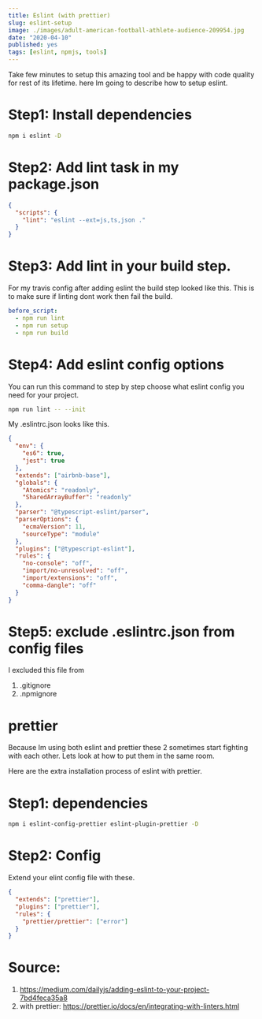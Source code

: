 ```yaml
---
title: Eslint (with prettier)
slug: eslint-setup
image: ./images/adult-american-football-athlete-audience-209954.jpg
date: "2020-04-10"
published: yes
tags: [eslint, npmjs, tools]
---
```



Take few minutes to setup this amazing tool and be happy with code quality for rest of its lifetime. here Im going to describe how to setup eslint.

# Step1: Install dependencies

<CodeDivWrapper>

<Highlight>

```bash
npm i eslint -D
```

</Highlight>

</CodeDivWrapper>

# Step2: Add lint task in my package.json

<CodeDivWrapper>

<Highlight>

```json
{
  "scripts": {
    "lint": "eslint --ext=js,ts,json ."
  }
}
```

</Highlight>

</CodeDivWrapper>

# Step3: Add lint in your build step.

For my travis config after adding eslint the build step looked like this. This is to make sure if linting dont work then fail the build.

<CodeDivWrapper>

<Highlight>

```yaml
before_script:
  - npm run lint
  - npm run setup
  - npm run build
```

</Highlight>

</CodeDivWrapper>

# Step4: Add eslint config options

You can run this command to step by step choose what eslint config you need for your project.

<CodeDivWrapper>

<Highlight>

```bash
npm run lint -- --init
```

</Highlight>

</CodeDivWrapper>

My .eslintrc.json looks like this.

<CodeDivWrapper>

<Highlight>

```json
{
  "env": {
    "es6": true,
    "jest": true
  },
  "extends": ["airbnb-base"],
  "globals": {
    "Atomics": "readonly",
    "SharedArrayBuffer": "readonly"
  },
  "parser": "@typescript-eslint/parser",
  "parserOptions": {
    "ecmaVersion": 11,
    "sourceType": "module"
  },
  "plugins": ["@typescript-eslint"],
  "rules": {
    "no-console": "off",
    "import/no-unresolved": "off",
    "import/extensions": "off",
    "comma-dangle": "off"
  }
}
```

</Highlight>

</CodeDivWrapper>

# Step5: exclude .eslintrc.json from config files

I excluded this file from

1. .gitignore
2. .npmignore

# prettier

Because Im using both eslint and prettier these 2 sometimes start fighting with each other. Lets look at how to put them in the same room.

Here are the extra installation process of eslint with prettier.

# Step1: dependencies

<CodeDivWrapper>

<Highlight>

```bash
npm i eslint-config-prettier eslint-plugin-prettier -D
```

</Highlight>

</CodeDivWrapper>

# Step2: Config

Extend your elint config file with these.

<CodeDivWrapper>

<Highlight>

```json
{
  "extends": ["prettier"],
  "plugins": ["prettier"],
  "rules": {
    "prettier/prettier": ["error"]
  }
}
```

</Highlight>

</CodeDivWrapper>

# Source:

1. https://medium.com/dailyjs/adding-eslint-to-your-project-7bd4feca35a8
2. with prettier: https://prettier.io/docs/en/integrating-with-linters.html
